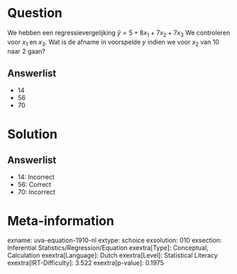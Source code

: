 Question
========

We hebben een regressievergelijking $\hat{y} = 5 + 8x_{1} +
7x_{2} + 7x_{3}$ We controleren voor *x*~1~ en *x*~3~. Wat is de
afname in voorspelde *y* indien we voor *x*~2~ van 10 naar 2 gaan?

Answerlist
----------

* 14
* 56
* 70

Solution
========

Answerlist
----------

* 14: Incorrect
* 56: Correct
* 70: Incorrect

Meta-information
================
exname: uva-equation-1910-nl
extype: schoice
exsolution: 010
exsection: Inferential Statistics/Regression/Equation
exextra[Type]: Conceptual, Calculation
exextra[Language]: Dutch
exextra[Level]: Statistical Literacy
exextra[IRT-Difficulty]: 3.522
exextra[p-value]: 0.1975
